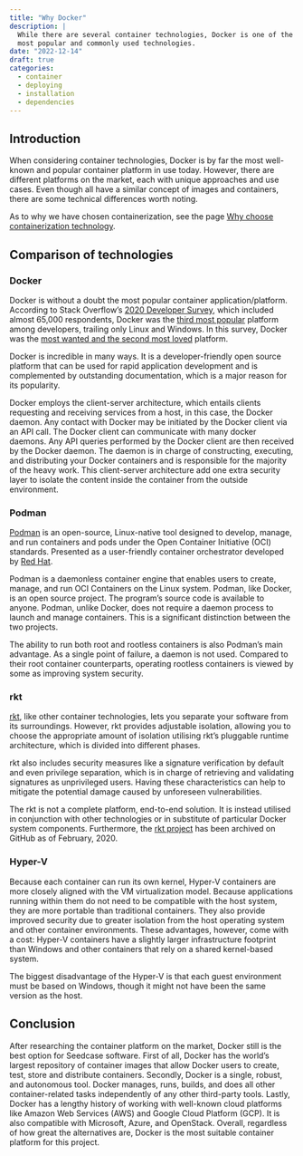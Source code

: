 ```yaml
---
title: "Why Docker"
description: |
  While there are several container technologies, Docker is one of the
  most popular and commonly used technologies.
date: "2022-12-14"
draft: true
categories:
  - container
  - deploying
  - installation
  - dependencies
---
```


<!-- TODO: Update this to match style of other posts -->

## Introduction

When considering container technologies, Docker is by far the most
well-known and popular container platform in use today. However, there
are different platforms on the market, each with unique approaches and
use cases. Even though all have a similar concept of images and
containers, there are some technical differences worth noting.

As to why we have chosen containerization, see the page [Why choose
containerization technology](/why-containers/index.qmd).

## Comparison of technologies

### Docker

Docker is without a doubt the most popular container
application/platform. According to Stack Overflow's [2020 Developer
Survey](https://insights.stackoverflow.com/survey/2020), which included
almost 65,000 respondents, Docker was the [third most
popular](https://insights.stackoverflow.com/survey/2020#technology-platforms)
platform among developers, trailing only Linux and Windows. In this
survey, Docker was the [most wanted and the second most
loved](https://insights.stackoverflow.com/survey/2020#technology-most-loved-dreaded-and-wanted-platforms)
platform.

Docker is incredible in many ways. It is a developer-friendly open
source platform that can be used for rapid application development and
is complemented by outstanding documentation, which is a major reason
for its popularity.

Docker employs the client-server architecture, which entails clients
requesting and receiving services from a host, in this case, the Docker
daemon. Any contact with Docker may be initiated by the Docker client
via an API call. The Docker client can communicate with many docker
daemons. Any API queries performed by the Docker client are then
received by the Docker daemon. The daemon is in charge of constructing,
executing, and distributing your Docker containers and is responsible
for the majority of the heavy work. This client-server architecture add
one extra security layer to isolate the content inside the container
from the outside environment.

### Podman

[Podman](https://podman.io) is an open-source, Linux-native tool
designed to develop, manage, and run containers and pods under the Open
Container Initiative (OCI) standards. Presented as a user-friendly
container orchestrator developed by [Red
Hat](https://www.redhat.com/en).

Podman is a daemonless container engine that enables users to create,
manage, and run OCI Containers on the Linux system. Podman, like Docker,
is an open source project. The program's source code is available to
anyone. Podman, unlike Docker, does not require a daemon process to
launch and manage containers. This is a significant distinction between
the two projects.

The ability to run both root and rootless containers is also Podman's
main advantage. As a single point of failure, a daemon is not used.
Compared to their root container counterparts, operating rootless
containers is viewed by some as improving system security.

### rkt

[rkt](https://github.com/rkt/rkt), like other container technologies,
lets you separate your software from its surroundings. However, rkt
provides adjustable isolation, allowing you to choose the appropriate
amount of isolation utilising rkt's pluggable runtime architecture,
which is divided into different phases.

rkt also includes security measures like a signature verification by
default and even privilege separation, which is in charge of retrieving
and validating signatures as unprivileged users. Having these
characteristics can help to mitigate the potential damage caused by
unforeseen vulnerabilities.

The rkt is not a complete platform, end-to-end solution. It is instead
utilised in conjunction with other technologies or in substitute of
particular Docker system components. Furthermore, the [rkt
project](https://github.com/rkt/rkt) has been archived on GitHub as of
February, 2020.

### Hyper-V

Because each container can run its own kernel, Hyper-V containers are
more closely aligned with the VM virtualization model. Because
applications running within them do not need to be compatible with the
host system, they are more portable than traditional containers. They
also provide improved security due to greater isolation from the host
operating system and other container environments. These advantages,
however, come with a cost: Hyper-V containers have a slightly larger
infrastructure footprint than Windows and other containers that rely on
a shared kernel-based system.

The biggest disadvantage of the Hyper-V is that each guest environment
must be based on Windows, though it might not have been the same version
as the host.

## Conclusion

After researching the container platform on the market, Docker still is
the best option for Seedcase software. First of all, Docker has the
world's largest repository of container images that allow Docker users
to create, test, store and distribute containers. Secondly, Docker is a
single, robust, and autonomous tool. Docker manages, runs, builds, and
does all other container-related tasks independently of any other
third-party tools. Lastly, Docker has a lengthy history of working with
well-known cloud platforms like Amazon Web Services (AWS) and Google
Cloud Platform (GCP). It is also compatible with Microsoft, Azure, and
OpenStack. Overall, regardless of how great the alternatives are, Docker
is the most suitable container platform for this project.

